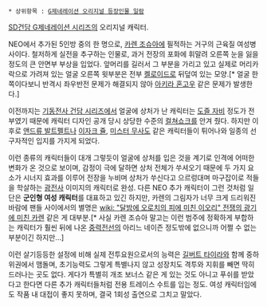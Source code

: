  * 상위항목 : [[G제네레이션 오리지널 등장인물 일람]]

[[SD건담 G제네레이션 시리즈]]의 오리지널 캐릭터.

NEO에서 추가된 5인방 중의 한 명으로, [[카렌 조슈아]]에 필적하는 거구의 근육질 여성병사이다. 철저하게 실전을 추구하는 인물로, 과거 전장의 포화에 휘말려 오른쪽 눈을 잃을 정도의 큰 안면부 부상을 입었다. 앞머리를 길러서 그 부분을 가리고 있고 실제로 머리카락으로 가려져 있는 얼굴 오른쪽 윗부분은 전부 [[켈로이드]]로 뒤덮여 있는 모양.[* 얼굴 한 쪽이다보니 반격시 좌우반전 문제가 해결되지 않아 [[아키라 혼고우]] 같은 문제가 발생한다.]

이전까지는 [[기동전사 건담 시리즈]]에서 얼굴에 상처가 난 캐릭터는 [[도즐 자비]] 정도가 전부였기 때문에 캐릭터 디자인 공개 당시 상당한 수준의 [[컬쳐쇼크]]를 안겨 줬다. 하지만 이후로 [[앤드류 발트펠트]]나 [[이자크 쥴]], [[미스터 무사도]] 같은 캐릭터들이 튀어나와 일종의 선구자적인 입지를 가지게 되었다.

이런 종류의 캐릭터들이 대개 그렇듯이 얼굴에 상처를 입은 것을 계기로 인격에 어떠한 변화가 온 것으로 보이며, 감정이 극에 달하면 상처 전체가 쑤셔오기 때문에 두 가지 요소가 시너지 효과를 이루어 전장을 누비며 상처가 쑤신다고 으르렁대며 마구잡이로 적들을 학살하는 [[광전사]] 이미지의 캐릭터로 완성. 다른 NEO 추가 캐릭터이 그런 것처럼 일단은 '''군인형 여성 캐릭터'''를 대표하고 있긴 하지만, 카렌의 그림자가 너무 크게 드리워진 바람에 팬들 사이에서의 별명은 [[wiki: "달밤에 오로치의 피에 미친 이오리" 전쟁의 광기에 미친 카렌]] 같은 게 대부분.[* 사실 카렌 조슈아 말고는 이런 범주에 정확하게 부합하는 캐릭터가 훨씬 뒤에 나온 [[중력전선]]의 아리느 네이즌 정도밖에 없으니까 어쩔 수 없는 부분이긴 하지만...]

이런 살기등등한 설정에 비해 실제 전투요원으로서의 능력은 [[길버트 타이라]]와 함께 중하위권에서 맴돌며, 초기능력도 그렇게 특별나지 않고 성장치도 격투와 지휘를 빼면 딱히 드러나는 곳도 없다. 게다가 특별히 개조 보너스 같은 게 있는 것도 아니고 푸쉬를 받았다고 한다면 다른 추가 캐릭터들처럼 전용 트레이스 수트를 입는 정도. 여성 캐릭터임에도 작품 내 대접이 좋지 못하며, 결국 1회성 출연으로 그치고 말았다.
